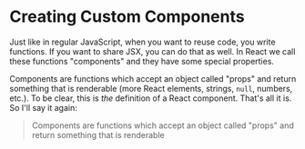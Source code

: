 # Creating Custom Components

Just like in regular JavaScript, when you want to reuse code, you write
functions. If you want to share JSX, you can do that as well. In React we call
these functions "components" and they have some special properties.

Components are functions which accept an object called "props" and return
something that is renderable (more React elements, strings, `null`, numbers,
etc.). To be clear, this is _the_ definition of a React component. That's all it
is. So I'll say it again:

> Components are functions which accept an object called "props" and return
> something that is renderable

